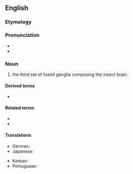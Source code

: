 ==English==

===Etymology===
{{prefix|en|trito|t1=third|cerebrum}}

===Pronunciation===
* {{rhymes|en|ɛɹɪbɹəm}}
* {{rhymes|en|iːbɹəm}}

===Noun===
{{en-noun|tritocerebra}}<!-- "tritocerebrums" appears to appear only in the construction "proto-, deuto- and tritocerebrums," in which case it is not "tritocerebrum" but "cerebrum" which is being counted. -->

# {{lb|en|entomology}} the third set of fused ganglia composing the insect brain.

====Derived terms====
* {{l|en|tritocerebral}}

====Related terms====
* {{l|en|protocerebrum}}
* {{l|en|deutocerebrum}}

====Translations====
{{trans-top|part of insect brain}}
* German: {{t|de|Tritocerebrum|n}}
* Japanese: {{t|ja|後大脳|tr=[[ごだいのう]], godainō|sc=Jpan}}
{{trans-mid}}
* Korean: {{t|ko|후대뇌|sc=Kore}}
* Portuguese: {{t|pt|tritocérebro|m}}
{{trans-bottom}}